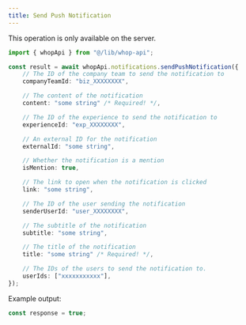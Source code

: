 ```yaml
---
title: Send Push Notification
---
```

<Note>This operation is only available on the server.</Note>
```typescript
import { whopApi } from "@/lib/whop-api";

const result = await whopApi.notifications.sendPushNotification({
	// The ID of the company team to send the notification to
	companyTeamId: "biz_XXXXXXXX",

	// The content of the notification
	content: "some string" /* Required! */,

	// The ID of the experience to send the notification to
	experienceId: "exp_XXXXXXXX",

	// An external ID for the notification
	externalId: "some string",

	// Whether the notification is a mention
	isMention: true,

	// The link to open when the notification is clicked
	link: "some string",

	// The ID of the user sending the notification
	senderUserId: "user_XXXXXXXX",

	// The subtitle of the notification
	subtitle: "some string",

	// The title of the notification
	title: "some string" /* Required! */,

	// The IDs of the users to send the notification to.
	userIds: ["xxxxxxxxxxx"],
});

```

Example output:

```typescript
const response = true;

```
